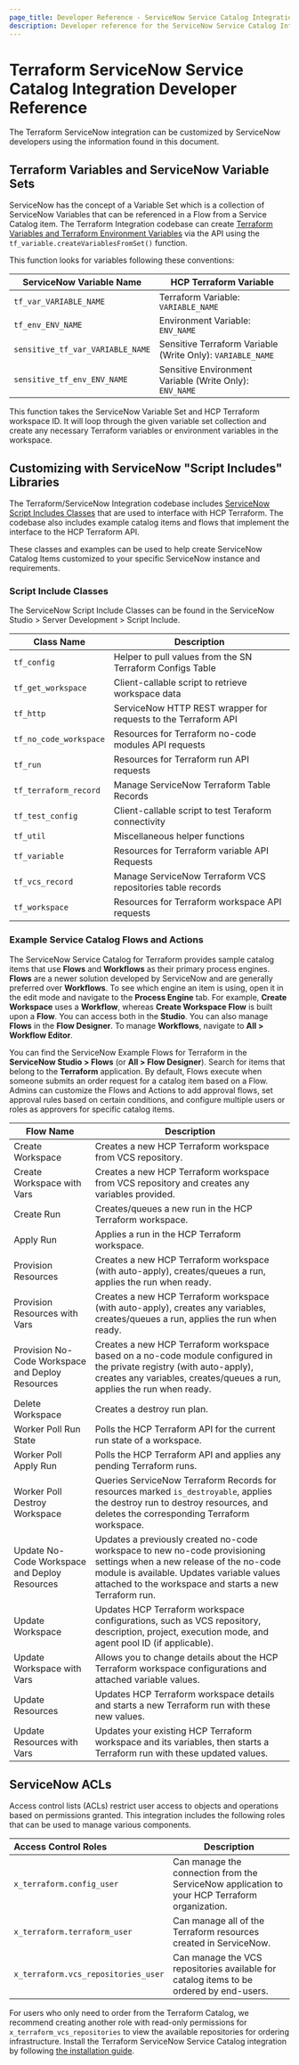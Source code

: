 ```yaml
---
page_title: Developer Reference - ServiceNow Service Catalog Integration - HCP Terraform
description: Developer reference for the ServiceNow Service Catalog Integration.
---
```


# Terraform ServiceNow Service Catalog Integration Developer Reference

The Terraform ServiceNow integration can be customized by ServiceNow developers
using the information found in this document.

## Terraform Variables and ServiceNow Variable Sets

ServiceNow has the concept of a Variable Set which is a collection of ServiceNow
Variables that can be referenced in a Flow from a Service Catalog item. The
Terraform Integration codebase can create [Terraform Variables and Terraform
Environment Variables](/terraform/cloud-docs/workspaces/variables) via the API using the
`tf_variable.createVariablesFromSet()` function.

This function looks for variables following these conventions:

| ServiceNow Variable Name         | HCP Terraform Variable                                   |
| -------------------------------- | ---------------------------------------------------------- |
| `tf_var_VARIABLE_NAME`           | Terraform Variable: `VARIABLE_NAME`                        |
| `tf_env_ENV_NAME`                | Environment Variable: `ENV_NAME`                           |
| `sensitive_tf_var_VARIABLE_NAME` | Sensitive Terraform Variable (Write Only): `VARIABLE_NAME` |
| `sensitive_tf_env_ENV_NAME`      | Sensitive Environment Variable (Write Only): `ENV_NAME`    |

This function takes the ServiceNow Variable Set and HCP Terraform workspace
ID. It will loop through the given variable set collection and create any
necessary Terraform variables or environment variables in the workspace.

## Customizing with ServiceNow "Script Includes" Libraries

The Terraform/ServiceNow Integration codebase includes [ServiceNow Script
Includes
Classes](https://docs.servicenow.com/bundle/madrid-application-development/page/script/server-scripting/concept/c_ScriptIncludes.html)
that are used to interface with HCP Terraform. The codebase also includes
example catalog items and flows that implement the interface to the HCP Terraform API.

These classes and examples can be used to help create ServiceNow Catalog Items
customized to your specific ServiceNow instance and requirements.

### Script Include Classes

The ServiceNow Script Include Classes can be found in the ServiceNow Studio >
Server Development > Script Include.

| Class Name            | Description                                                |
| --------------------- | ---------------------------------------------------------- |
| `tf_config`           | Helper to pull values from the SN Terraform Configs Table  |
| `tf_get_workspace`    | Client-callable script to retrieve workspace data          |
| `tf_http`             | ServiceNow HTTP REST wrapper for requests to the Terraform API |
| `tf_no_code_workspace`| Resources for Terraform no-code modules API requests       |
| `tf_run`              | Resources for Terraform run API requests                   |
| `tf_terraform_record` | Manage ServiceNow Terraform Table Records                  |
| `tf_test_config`      | Client-callable script to test Teraform connectivity       |
| `tf_util`             | Miscellaneous helper functions                             |
| `tf_variable`         | Resources for Terraform variable API Requests              |
| `tf_vcs_record`       | Manage ServiceNow Terraform VCS repositories table records |
| `tf_workspace`        | Resources for Terraform workspace API requests             |

### Example Service Catalog Flows and Actions

The ServiceNow Service Catalog for Terraform provides sample catalog items that use **Flows** 
and **Workflows** as their primary process engines.  **Flows** are a newer solution developed 
by ServiceNow and are generally preferred over **Workflows**. To see which engine an item is using, open it 
in the edit mode and navigate to the **Process Engine** tab. For example, **Create Workspace** uses a **Workflow**, 
whereas **Create Workspace Flow** is built upon a **Flow**. You can access both in the **Studio**. You can also 
manage **Flows** in the **Flow Designer**. To manage **Workflows**, navigate to **All > Workflow Editor**.

You can find the ServiceNow Example Flows for Terraform in the **ServiceNow Studio > Flows** (or **All > Flow Designer**). 
Search for items that belong to the **Terraform** application. By default, Flows execute when someone submits an order request 
for a catalog item based on a Flow. Admins can customize the Flows and Actions to add approval flows, set approval rules based 
on certain conditions, and configure multiple users or roles as approvers for specific catalog items. 

| Flow Name                     | Description                                                                                                                                                                  |
| ----------------------------- | ---------------------------------------------------------------------------------------------------------------------------------------------------------------------------- |
| Create Workspace              | Creates a new HCP Terraform workspace from VCS repository.                                                                                                                 |
| Create Workspace with Vars    | Creates a new HCP Terraform workspace from VCS repository and creates any variables provided.                                                                              |
| Create Run                    | Creates/queues a new run in the HCP Terraform workspace.                                                                                                                   |
| Apply Run                     | Applies a run in the HCP Terraform workspace.                                                                                                                              |
| Provision Resources           | Creates a new HCP Terraform workspace (with auto-apply), creates/queues a run, applies the run when ready.                                                                     |
| Provision Resources with Vars | Creates a new HCP Terraform workspace (with auto-apply), creates any variables, creates/queues a run, applies the run when ready.  
| Provision No-Code Workspace and Deploy Resources | Creates a new HCP Terraform workspace based on a no-code module configured in the private registry (with auto-apply), creates any variables, creates/queues a run, applies the run when ready.                                                |
| Delete Workspace              | Creates a destroy run plan.                                                                                                                                                  |
| Worker Poll Run State         | Polls the HCP Terraform API for the current run state of a workspace.                                                                                                      |
| Worker Poll Apply Run         | Polls the HCP Terraform API and applies any pending Terraform runs.                                                                                                        |
| Worker Poll Destroy Workspace | Queries ServiceNow Terraform Records for resources marked `is_destroyable`, applies the destroy run to destroy resources, and deletes the corresponding Terraform workspace. |
| Update No-Code Workspace and Deploy Resources | Updates a previously created no-code workspace to new no-code provisioning settings when a new release of the no-code module is available. Updates variable values attached to the workspace and starts a new Terraform run.     
| Update Workspace              | Updates HCP Terraform workspace configurations, such as VCS repository, description, project, execution mode, and agent pool ID (if applicable).                               |
| Update Workspace with Vars    | Allows you to change details about the HCP Terraform workspace configurations and attached variable values.                                                          |
| Update Resources              | Updates HCP Terraform workspace details and starts a new Terraform run with these new values.                                                                              |
| Update Resources with Vars    | Updates your existing HCP Terraform workspace and its variables, then starts a Terraform run with these updated values.                                                    |

## ServiceNow ACLs

Access control lists (ACLs) restrict user access to objects and operations based
on permissions granted. This integration includes the following roles that can
be used to manage various components.

| Access Control Roles                | Description                                                                                     |
| :---------------------------------- | ----------------------------------------------------------------------------------------------- |
| `x_terraform.config_user`           | Can manage the connection from the ServiceNow application to your HCP Terraform organization. |
| `x_terraform.terraform_user`        | Can manage all of the Terraform resources created in ServiceNow.                                |
| `x_terraform.vcs_repositories_user` | Can manage the VCS repositories available for catalog items to be ordered by end-users.         |

For users who only need to order from the Terraform Catalog, we recommend
creating another role with read-only permissions for
`x_terraform_vcs_repositories` to view the available repositories for ordering
infrastructure. Install the Terraform ServiceNow Service Catalog integration by
following [the installation guide](/terraform/cloud-docs/integrations/service-now/service-catalog-terraform).
